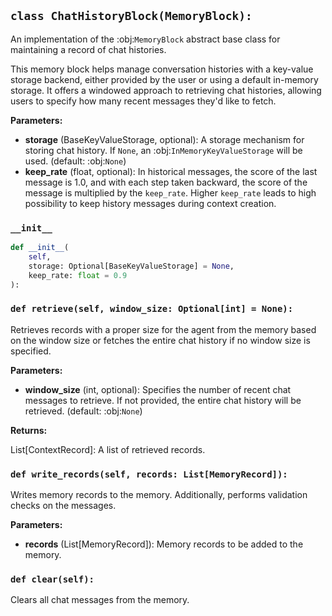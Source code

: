 <a id="camel.memories.blocks.chat_history_block"></a>

<a id="camel.memories.blocks.chat_history_block.ChatHistoryBlock"></a>

## `class ChatHistoryBlock(MemoryBlock):`

An implementation of the :obj:`MemoryBlock` abstract base class for
maintaining a record of chat histories.

This memory block helps manage conversation histories with a key-value
storage backend, either provided by the user or using a default
in-memory storage. It offers a windowed approach to retrieving chat
histories, allowing users to specify how many recent messages they'd
like to fetch.

**Parameters:**

- **storage** (BaseKeyValueStorage, optional): A storage mechanism for storing chat history. If `None`, an :obj:`InMemoryKeyValueStorage` will be used. (default: :obj:`None`)
- **keep_rate** (float, optional): In historical messages, the score of the last message is 1.0, and with each step taken backward, the score of the message is multiplied by the `keep_rate`. Higher `keep_rate` leads to high possibility to keep history messages during context creation.

<a id="camel.memories.blocks.chat_history_block.ChatHistoryBlock.__init__"></a>

### `__init__`

```python
def __init__(
    self,
    storage: Optional[BaseKeyValueStorage] = None,
    keep_rate: float = 0.9
):
```

<a id="camel.memories.blocks.chat_history_block.ChatHistoryBlock.retrieve"></a>

### `def retrieve(self, window_size: Optional[int] = None):`

Retrieves records with a proper size for the agent from the memory
based on the window size or fetches the entire chat history if no
window size is specified.

**Parameters:**

- **window_size** (int, optional): Specifies the number of recent chat messages to retrieve. If not provided, the entire chat history will be retrieved. (default: :obj:`None`)

**Returns:**

  List[ContextRecord]: A list of retrieved records.

<a id="camel.memories.blocks.chat_history_block.ChatHistoryBlock.write_records"></a>

### `def write_records(self, records: List[MemoryRecord]):`

Writes memory records to the memory. Additionally, performs
validation checks on the messages.

**Parameters:**

- **records** (List[MemoryRecord]): Memory records to be added to the memory.

<a id="camel.memories.blocks.chat_history_block.ChatHistoryBlock.clear"></a>

### `def clear(self):`

Clears all chat messages from the memory.
